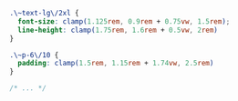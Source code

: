 ```css title="build.css"
.\~text-lg\/2xl {
  font-size: clamp(1.125rem, 0.9rem + 0.75vw, 1.5rem);
  line-height: clamp(1.75rem, 1.6rem + 0.5vw, 2rem)
}

.\~p-6\/10 {
  padding: clamp(1.5rem, 1.15rem + 1.74vw, 2.5rem)
}

/* ... */
```